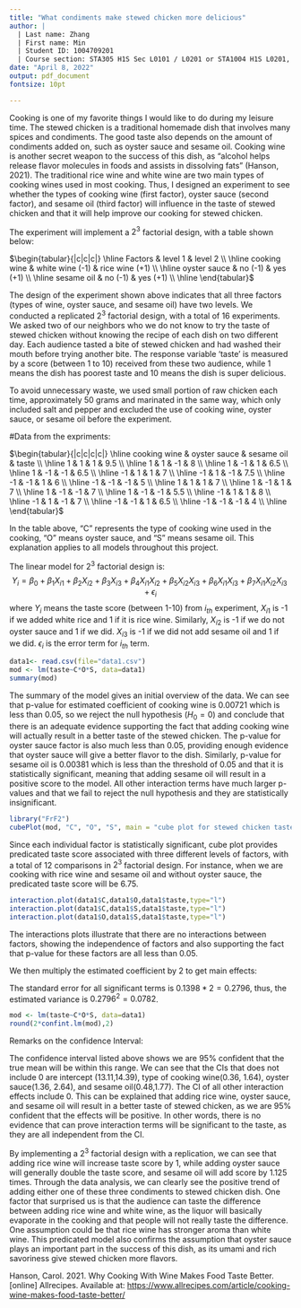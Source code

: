 ```yaml
---
title: "What condiments make stewed chicken more delicious"
author: |
  | Last name: Zhang
  | First name: Min 
  | Student ID: 1004709201
  | Course section: STA305 H1S Sec L0101 / L0201 or STA1004 H1S L0201, W2022
date: "April 8, 2022"
output: pdf_document
fontsize: 10pt

---
```


\textcolor{blue}{Description}

Cooking is one of my favorite things I would like to do during my leisure time. The stewed chicken is a traditional homemade dish that involves many spices and condiments. The good taste also depends on the amount of condiments added on, such as oyster sauce and sesame oil. Cooking wine is another secret weapon to the success of this dish, as “alcohol helps release flavor molecules in foods and assists in dissolving fats” (Hanson, 2021). The traditional rice wine and white wine are two main types of cooking wines used in most cooking. Thus, I designed an experiment to see whether the types of cooking wine (first factor), oyster sauce (second factor), and sesame oil (third factor) will influence in the taste of stewed chicken and that it will help improve our cooking for stewed chicken. 

\textcolor{blue}{Materials and Methods}

The experiment will implement a $2^3$ factorial design, with a table shown below:

$\begin{tabular}{|c|c|c|}
  \hline
  Factors & level 1 & level 2   \\
  \hline 
  cooking wine & white wine (-1) & rice wine (+1) \\
  \hline
  oyster sauce & no (-1) & yes (+1) \\ 
  \hline
  sesame oil & no (-1) & yes (+1) \\
  \hline
  \end{tabular}$
  
The design of the experiment shown above indicates that all three factors (types of wine, oyster sauce, and sesame oil) have two levels. We conducted a replicated $2^3$ factorial design, with a total of 16 experiments. We asked two of our neighbors who we do not know to try the taste of stewed chicken without knowing the recipe of each dish on two different day. Each audience tasted a bite of stewed chicken and had washed their mouth before trying another bite. The response variable 'taste' is measured by a score (between 1 to 10) received from these two audience, while 1 means the dish has poorest taste and 10 means the dish is super delicious. 

To avoid unnecessary waste, we used small portion of raw chicken each time, approximately 50 grams and marinated in the same way, which only included salt and pepper and excluded the use of cooking wine, oyster sauce, or sesame oil before the experiment. 

\newpage
#Data from the expriments:

$\begin{tabular}{|c|c|c|c|}
  \hline
  cooking wine & oyster sauce & sesame oil & taste   \\
  \hline 
  1 & 1 & 1 & 9.5 \\
  \hline
  1 & 1 & -1 & 8 \\ 
  \hline
  1 & -1 & 1 & 6.5 \\
  \hline 
  1 & -1 & -1 & 6.5 \\
  \hline 
  -1 & 1 & 1 & 7 \\
  \hline 
  -1 & 1 & -1 & 7.5 \\
  \hline 
  -1 & -1 & 1 & 6 \\
  \hline 
  -1 & -1 & -1 & 5 \\
  \hline 
  1 & 1 & 1 & 7 \\
  \hline 
  1 & -1 & 1 & 7 \\
  \hline 
  1 & -1 & -1 & 7 \\
  \hline 
  1 & -1 & -1 & 5.5 \\
  \hline 
  -1 & 1 & 1 & 8 \\
  \hline 
  -1 & 1 & -1 & 7 \\
  \hline 
  -1 & -1 & 1 & 6.5 \\
  \hline 
  -1 & -1 & -1 & 4 \\
  \hline
  \end{tabular}$

In the table above, "C" represents the type of cooking wine used in the cooking, "O" means oyster sauce, and "S" means sesame oil. This explanation applies to all models throughout this project. 

\textcolor{blue}{Statistical analysis}

The linear model for $2^3$ factorial design is:
$$
Y_i=\beta_0+\beta_1X_{i1}+\beta_2X_{i2}+\beta_3X_{i3}+\beta_4X_{i1}X_{i2}+\beta_5X_{i2}X_{i3}+\beta_6X_{i1}X_{i3}+\beta_7X_{i1}X_{i2}X_{i3}+\epsilon_i
$$
where $Y_i$ means the taste score (between 1-10) from $i_{th}$ experiment, $X_{i1}$ is -1 if we added white rice and 1 if it is rice wine. Similarly, $X_{i2}$ is -1 if we do not oyster sauce and 1 if we did. $X_{i3}$ is -1 if we did not add sesame oil and 1 if we did. $\epsilon_i$ is the error term for $i_{th}$ term. 

```r
data1<- read.csv(file="data1.csv")
mod <- lm(taste~C*O*S, data=data1)
summary(mod)
```
\newpage
The summary of the model gives an initial overview of the data. We can see that p-value for estimated coefficient of cooking wine is 0.00721 which is less than 0.05, so we reject the null hypothesis ($H_0 = 0$) and conclude that there is an adequate evidence supporting the fact that adding cooking wine will actually result in a better taste of the stewed chicken. The p-value for oyster sauce factor is also much less than 0.05, providing enough evidence that oyster sauce will give a better flavor to the dish. Similarly, p-value for sesame oil is 0.00381 which is less than the threshold of 0.05 and that it is statistically significant, meaning that adding sesame oil will result in a positive score to the model. All other interaction terms have much larger p-values and that we fail to reject the null hypothesis and they are statistically insignificant.

```r
library("FrF2")
cubePlot(mod, "C", "O", "S", main = "cube plot for stewed chicken taste")
```

Since each individual factor is statistically significant, cube plot provides predicated taste score associated with three different levels of factors, with a total of 12 comparisons in $2^3$ factorial design. For instance, when we are cooking with rice wine and sesame oil and without oyster sauce, the predicated taste score will be 6.75.

```r
interaction.plot(data1$C,data1$O,data1$taste,type="l")
interaction.plot(data1$C,data1$S,data1$taste,type="l")
interaction.plot(data1$O,data1$S,data1$taste,type="l")
```

The interactions plots illustrate that there are no interactions between factors, showing the independence of factors and also supporting the fact that p-value for these factors are all less than 0.05.   

\newpage
We then multiply the estimated coefficient by 2 to get main effects:

\begin{tabular}{|c|c|}
  \hline
  factor & effect   \\
  \hline 
  type of wine & 1.00 \\
  \hline
  oyster sauce & 2.00 \\ 
  \hline
  sesame oil & 1.125 \\
  \hline
  type of wine : oyster sauce & $3.574*10^{-16}$\\
  \hline
  type of wine : sesame oil & 0.125  \\
  \hline
  oyster sauce : sesame oil & -0.125\\
  \hline
  type of wine : oyster sauce : sesame oil & 0.625 \\
  \hline
  \end{tabular}

\textcolor{blue}{Estimated variance of each observation:}
The standard error for all significant terms is $0.1398*2 = 0.2796$, thus, the estimated variance is $0.2796^2=0.0782$. 

```r
mod <- lm(taste~C*O*S, data=data1)
round(2*confint.lm(mod),2)
```
Remarks on the confidence Interval:

The confidence interval listed above shows we are 95% confident that the true mean will be within this range. We can see that the CIs that does not include 0 are intercept (13.11,14.39), type of cooking wine(0.36, 1.64), oyster sauce(1.36, 2.64), and sesame oil(0.48,1.77). The CI of all other interaction effects include 0. This can be explained that adding rice wine, oyster sauce, and sesame oil will result in a better taste of stewed chicken, as we are 95% confident that the effects will be positive. In other words, there is no evidence that can prove interaction terms will be significant to the taste, as they are all independent from the CI. 

\textcolor{blue}{Result and discussion}

By implementing a $2^3$ factorial design with a replication, we can see that adding rice wine will increase taste score by 1, while adding oyster sauce will generally double the taste score, and sesame oil will add score by 1.125 times. Through the data analysis, we can clearly see the positive trend of adding either one of these three condiments to stewed chicken dish. One factor that surprised us is that the audience can taste the difference between adding rice wine and white wine, as the liquor will basically evaporate in the cooking and that people will not really taste the difference. One assumption could be that rice wine has stronger aroma than white wine. This predicated model also confirms the assumption that oyster sauce plays an important part in the success of this dish, as its umami and rich savoriness give stewed chicken more flavors. 

\textcolor{blue}{Reference}

Hanson, Carol. 2021. Why Cooking With Wine Makes Food Taste Better. [online] Allrecipes. Available at: <https://www.allrecipes.com/article/cooking-wine-makes-food-taste-better/>